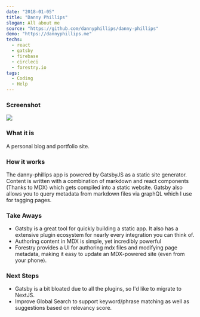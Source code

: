 ---
date: "2018-01-05"
title: "Danny Phillips"
slogan: All about me
source: "https://github.com/dannyphillips/danny-phillips"
demo: "https://dannyphillips.me"
techs:
  - react
  - gatsby
  - firebase
  - circleci
  - forestry.io
tags:
  - Coding
  - Help
---
### Screenshot
![](./screenshot.png)

### What it is
A personal blog and portfolio site.

### How it works
The danny-phillips app is powered by GatsbyJS as a static site generator. Content is written with a combination of markdown and react components (Thanks to MDX) which gets compiled into a static website. Gatsby also allows you to query metadata from markdown files via graphQL which I use for tagging pages.

### Take Aways
- Gatsby is a great tool for quickly building a static app. It also has a extensive plugin ecosystem for nearly every integration you can think of.
- Authoring content in MDX is simple, yet incredibly powerful
- Forestry provides a UI for authoring mdx files and modifying page metadata, making it easy to update an MDX-powered site (even from your phone).

### Next Steps
- Gatsby is a bit bloated due to all the plugins, so I'd like to migrate to NextJS.
- Improve Global Search to support keyword/phrase matching as well as suggestions based on relevancy score.